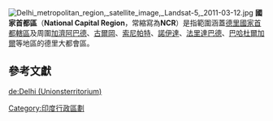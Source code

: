 {{Infobox settlement
| name                   = 國家首都區
| native_name            = राष्ट्रीय राजधानी क्षेत्र
| type                   = 
| image_skyline          = 
| image_caption          = Constituent Map of Delhi NCR showing details of the region
| image_map              = National Capital Region (India).svg
| map_caption            = 
| latd = 28 | latm = 40| latNS = N
| longd = 77 | longm = 13| longEW = E
| coordinates_type       = region:IN-DL_type:adm1st_source:kolossus-dewiki
| coordinates_display    = title
| subdivision_type  = 國家
| subdivision_name  = {{flag|India}}
| subdivision_type1 = 邦
| subdivision_name1 = [[德里國家首都轄區|德里國家首都轄區]]<br>[[哈里亚纳邦|哈里亚纳邦]]<br>[[拉贾斯坦邦|拉贾斯坦邦]]<br>[[北方邦|北方邦]]
| subdivision_type2 = 主要城市
| subdivision_name2 = [[德里|德里]], [[加濟阿巴德|加濟阿巴德]], [[索尼帕特|索尼帕特]], [[法里達巴德|法里達巴德]], [[古爾岡|古爾岡]], [[諾伊達|諾伊達]]
| leader_title           = 區域主管機構
| leader_name            = {{tsl|en|National Capital Region Planning Board||國家首都區計劃局}}
| area_footnotes         = <ref>{{cite web|title=NCR Constituent Areas|url=http://ncrpb.nic.in/ncrconstituent.php|website=National Capital Region Planning Board|publisher=Ministry of Urban Development, Government of India|accessdate=1 June 2015|deadurl=yes|archiveurl=https://web.archive.org/web/20181226021945/http://ncrpb.nic.in/ncrconstituent.php|archivedate=2018年12月26日|df=}}</ref><ref name="profile">{{cite web|title=Census 2011|url=http://ncrpb.nic.in/pdf_files/Annual%20Report%202014-15.pdf|website=National Capital Region Planning Board|publisher=National Informatics Centre|accessdate=26 March 2016|page=3|archive-date=2016-04-06|archive-url=https://web.archive.org/web/20160406160207/http://ncrpb.nic.in/pdf_files/Annual%20Report%202014-15.pdf|dead-url=yes}}</ref>
| area_total_km2         = 54984
| population_footnotes   = <ref name="profile"/>{{rp|6}}
| population_total       = 46,069,000
| population_as_of       = 2011
| population_density_km2 = auto
| website                = {{URL|http://ncrpb.nic.in/}}
}}
[[File:Delhi_metropolitan_region,_satellite_image,_Landsat-5,_2011-03-12.jpg|thumb]]
'''國家首都區'''（'''National Capital Region'''，常縮寫為'''NCR'''）是指範圍涵蓋[[德里國家首都轄區|德里國家首都轄區]]及周圍[[加濟阿巴德|加濟阿巴德]]、[[古爾岡|古爾岡]]、[[索尼帕特|索尼帕特]]、[[諾伊達|諾伊達]]、[[法里達巴德|法里達巴德]]、[[巴哈杜爾加爾|巴哈杜爾加爾]]等地區的德里大都會區。

== 參考文獻 ==
{{reflist}}

{{印度地方行政区划}}
{{India-geo-stub}}
[[Category:印度行政區劃|Category:印度行政區劃]]

[[de:Delhi_(Unionsterritorium)|de:Delhi (Unionsterritorium)]]